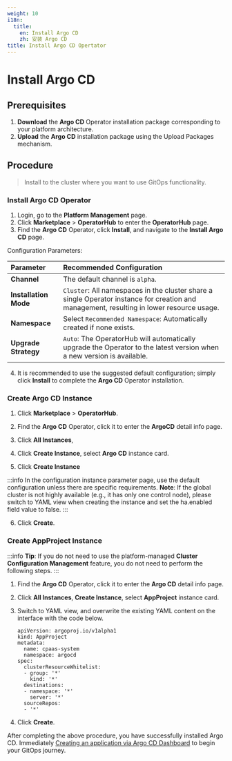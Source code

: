 ```yaml
---
weight: 10
i18n:
  title:
    en: Install Argo CD
    zh: 安装 Argo CD
title: Install Argo CD Opertator
---
```


# Install Argo CD

## Prerequisites
1. **Download** the **Argo CD** Operator installation package corresponding to your platform architecture. 
2. **Upload** the **Argo CD** installation package using the Upload Packages mechanism.

## Procedure
> Install to the cluster where you want to use GitOps functionality.

### Install Argo CD Operator
1. Login, go to the **Platform Management** page.
2. Click **Marketplace** > **OperatorHub** to enter the **OperatorHub** page.
3. Find the **Argo CD** Operator, click **Install**, and navigate to the **Install Argo CD** page.

Configuration Parameters:

| **Parameter**   | **Recommended Configuration**                          |
| :-------------- | :----------------------------------------------------- |
| **Channel**   | The default channel is `alpha`.                        |
| **Installation Mode** | `Cluster`: All namespaces in the cluster share a single Operator instance for creation and management, resulting in lower resource usage. |
| **Namespace** | Select `Recommended Namespace`: Automatically created if none exists. |
| **Upgrade Strategy** | `Auto`: The OperatorHub will automatically upgrade the Operator to the latest version when a new version is available. |

4. It is recommended to use the suggested default configuration; simply click **Install** to complete the **Argo CD** Operator installation.

### Create Argo CD Instance

1. Click **Marketplace** > **OperatorHub**.

2. Find the **Argo CD** Operator, click it to enter the **ArgoCD** detail info page.

3. Click **All Instances**, 

4. Click **Create Instance**, select **Argo CD** instance card.

5. Click **Create Instance**

:::info
In the configuration instance parameter page, use the default configuration unless there are specific requirements.
**Note**: If the global cluster is not highly available (e.g., it has only one control node), please switch to YAML view when creating the instance and set the ha.enabled field value to false.
:::

6. Click **Create**.

### Create AppProject Instance

:::info
**Tip**: If you do not need to use the platform-managed **Cluster Configuration Management** feature, you do not need to perform the following steps.
:::

1. Find the **Argo CD** Operator, click it to enter the **Argo CD** detail info page.
2. Click **All Instances**, **Create Instance**, select **AppProject** instance card.
3. Switch to YAML view, and overwrite the existing YAML content on the interface with the code below.

   ```
   apiVersion: argoproj.io/v1alpha1
   kind: AppProject
   metadata:
     name: cpaas-system
     namespace: argocd
   spec:
     clusterResourceWhitelist:
     - group: '*'
       kind: '*'
     destinations:
     - namespace: '*'
       server: '*'
     sourceRepos:
     - '*'
   ```

4. Click **Create**.

After completing the above procedure, you have successfully installed Argo CD. Immediately [Creating an application via Argo CD Dashboard](../how_to/create_application_by_argocd_dashoard.mdx) to begin your GitOps journey.

